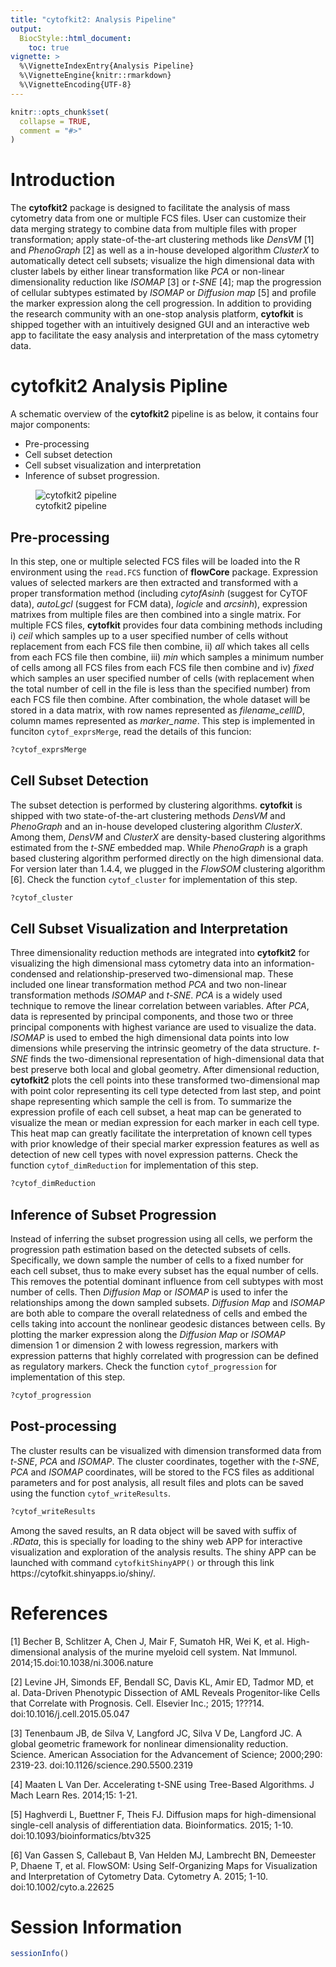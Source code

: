 ```yaml
---
title: "cytofkit2: Analysis Pipeline"
output:
  BiocStyle::html_document:
    toc: true
vignette: >
  %\VignetteIndexEntry{Analysis Pipeline}
  %\VignetteEngine{knitr::rmarkdown}
  %\VignetteEncoding{UTF-8}
---
```



```r
knitr::opts_chunk$set(
  collapse = TRUE,
  comment = "#>"
)
```

# Introduction

The **cytofkit2** package is designed to facilitate the analysis of mass cytometry data from one or multiple FCS files. User can customize their data merging strategy to combine data from multiple files with proper transformation; apply state-of-the-art clustering methods like *DensVM* [1] and *PhenoGraph* [2] as well as a in-house developed algorithm *ClusterX* to automatically detect cell subsets; visualize the high dimensional data with cluster labels by either linear transformation like *PCA* or non-linear dimensionality reduction like *ISOMAP* [3] or *t-SNE* [4]; map the progression of cellular subtypes estimated by *ISOMAP* or *Diffusion map* [5] and profile the marker expression along the cell progression. In 
addition to providing the research community with an one-stop analysis platform, **cytofkit** is shipped together with an intuitively designed GUI and an interactive web app to facilitate the easy analysis and interpretation of the mass cytometry data. 

           
# **cytofkit2** Analysis Pipline

A schematic overview of the **cytofkit2** pipeline is as below, it contains four major components: 

- Pre-processing
- Cell subset detection
- Cell subset visualization and interpretation
- Inference of subset progression. 

![cytofkit2 pipeline](cytofkit_pipeline.png)
               

## Pre-processing

In this step, one or multiple selected FCS files will be loaded into the R environment using the 
`read.FCS` function of **flowCore** package. Expression values of selected markers are then extracted and transformed with a proper transformation method (including *cytofAsinh* (suggest for CyTOF data), *autoLgcl* (suggest for FCM data), *logicle* and *arcsinh*), expression matrixes from multiple files are then combined into a single matrix. For multiple FCS files, **cytofkit** provides four data combining methods including i) *ceil* which samples up to a user specified number of cells without replacement from each FCS file then combine, ii) *all* which takes all cells from each FCS file then combine, iii) *min* which samples a minimum number of cells among all FCS files from each FCS file then combine and iv) *fixed* which samples an user specified number of cells (with replacement when the total number of cell in the file is less than the specified number) from each FCS file then combine. After combination, the whole dataset will be stored in a data matrix, with row names represented as *filename_cellID*, column mames represented as *marker_name<marker_desc>*.
This step is implemented in funciton `cytof_exprsMerge`, read the details of this funcion:

```r
?cytof_exprsMerge
```


## Cell Subset Detection

The subset detection is performed by clustering algorithms. **cytofkit** is shipped with two 
state-of-the-art clustering methods *DensVM* and *PhenoGraph* and an in-house developed clustering 
algorithm *ClusterX*. Among them, *DensVM* and *ClusterX* are density-based clustering algorithms 
estimated from the *t-SNE* embedded map. While *PhenoGraph* is a graph based clustering algorithm 
performed directly on the high dimensional data. For version later than 1.4.4, we plugged in the *FlowSOM* clustering algorithm [6]. Check the function `cytof_cluster` for implementation of this step.

```r
?cytof_cluster
```

  
## Cell Subset Visualization and Interpretation 

Three dimensionality reduction methods are integrated into **cytofkit2** for visualizing the high 
dimensional mass cytometry data into an information-condensed and relationship-preserved 
two-dimensional map. These included one linear transformation method *PCA* and two non-linear 
transformation methods *ISOMAP* and *t-SNE*. *PCA* is a widely used technique to remove the linear correlation between variables. After *PCA*, data is represented by principal components, and those 
two or three principal components with highest variance are used to visualize the data. *ISOMAP* is 
used to embed the high dimensional data points into low dimensions while preserving the intrinsic 
geometry of the data structure. *t-SNE* finds the two-dimensional representation of high-dimensional
data that best preserve both local and global geometry. After dimensional reduction, **cytofkit2** plots the cell points into these transformed two-dimensional map with point color representing its
cell type detected from last step, and point shape representing which sample the cell is from. To 
summarize the expression profile of each cell subset, a heat map can be generated to visualize the
mean or median expression for each marker in each cell type. This heat map can greatly facilitate 
the interpretation of known cell types with prior knowledge of their special marker expression 
features as well as detection of new cell types with novel expression patterns. Check the function
`cytof_dimReduction` for implementation of this step.

```r
?cytof_dimReduction
```


## Inference of Subset Progression

Instead of inferring the subset progression using all cells, we perform the progression path 
estimation based on the detected subsets of cells.  Specifically, we down sample the number of 
cells to a fixed number for each cell subset, thus to make every subset has the equal number of 
cells. This removes the potential dominant influence from cell subtypes with most number of 
cells. Then *Diffusion Map* or *ISOMAP* is used to infer the relationships among the down sampled subsets. *Diffusion Map* and  *ISOMAP* are both
able to compare the overall relatedness of cells and embed the cells taking into account the nonlinear geodesic distances between cells. By plotting the marker expression along the *Diffusion Map* or *ISOMAP* dimension 1 or dimension 2 with lowess regression, markers with expression patterns that highly correlated with progression can be defined as regulatory markers. Check the function `cytof_progression` for implementation of this step.

```r
?cytof_progression
```


## Post-processing

The cluster results can be visualized with dimension transformed data from *t-SNE*, *PCA* and *ISOMAP*. The cluster coordinates, together with the *t-SNE*, *PCA* and *ISOMAP* coordinates, will be stored to the FCS files as additional parameters and for post analysis, all result files and plots can be saved using the function `cytof_writeResults`.

```r
?cytof_writeResults
```

Among the saved results, an R data object will be saved with suffix of *.RData*, this is specially for loading to the shiny web APP for interactive visualization and exploration of the analysis results. The shiny APP can be launched with command `cytofkitShinyAPP()` or through this link https://cytofkit.shinyapps.io/shiny/.
             
# References

[1] Becher B, Schlitzer A, Chen J, Mair F, Sumatoh HR, Wei K, et al. High-dimensional analysis of the murine myeloid cell system. Nat Immunol. 2014;15.doi:10.1038/ni.3006.nature

[2] Levine JH, Simonds EF, Bendall SC, Davis KL, Amir ED, Tadmor MD, et al. Data-Driven Phenotypic Dissection of AML Reveals Progenitor-like Cells that Correlate with Prognosis. Cell. Elsevier Inc.; 2015; 1???14. doi:10.1016/j.cell.2015.05.047

[3] Tenenbaum JB, de Silva V, Langford JC, Silva V De, Langford JC. A global geometric framework for nonlinear dimensionality reduction. Science. American Association for the Advancement of Science; 2000;290: 2319-23. doi:10.1126/science.290.5500.2319

[4] Maaten L Van Der. Accelerating t-SNE using Tree-Based Algorithms. J Mach Learn Res. 2014;15: 1-21.

[5] Haghverdi L, Buettner F, Theis FJ. Diffusion maps for high-dimensional single-cell analysis of differentiation data. Bioinformatics. 2015; 1-10. doi:10.1093/bioinformatics/btv325

[6] Van Gassen S, Callebaut B, Van Helden MJ, Lambrecht BN, Demeester P, Dhaene T, et al. FlowSOM: Using Self-Organizing Maps for Visualization and Interpretation of Cytometry Data. Cytometry A. 2015; 1-10. doi:10.1002/cyto.a.22625

# Session Information

```r
sessionInfo()
```
